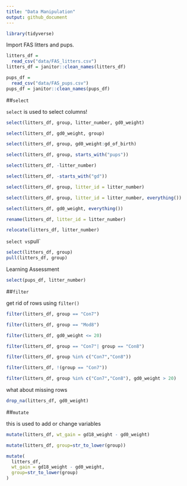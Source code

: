 ```yaml
---
title: "Data Manipulation"
output: github_document
---
```


```r
library(tidyverse)
```

Import FAS litters and pups.

```r
litters_df = 
  read_csv("data/FAS_litters.csv")
litters_df = janitor::clean_names(litters_df)

pups_df = 
  read_csv("data/FAS_pups.csv")
pups_df = janitor::clean_names(pups_df)
```

##`select`

`select` is used to select columns!

```r
select(litters_df, group, litter_number, gd0_weight)

select(litters_df, gd0_weight, group)

select(litters_df, group, gd0_weight:gd_of_birth)

select(litters_df, group, starts_with("pups"))

select(litters_df, -litter_number)

select(litters_df, -starts_with("gd"))

select(litters_df, group, litter_id = litter_number)

select(litters_df, group, litter_id = litter_number, everything())

select(litters_df, gd0_weight, everything())
```

```r
rename(litters_df, litter_id = litter_number)

relocate(litters_df, litter_number)
```

`select vs `pull`

```r
select(litters_df, group)
pull(litters_df, group)
```

Learning Assessment 

```r
select(pups_df, litter_number)
```


##`filter`

get rid of rows using `filter()`

```r
filter(litters_df, group == "Con7")

filter(litters_df, group == "Mod8")

filter(litters_df, gd0_weight <= 20)

filter(litters_df, group == "Con7"| group == "Con8")

filter(litters_df, group %in% c("Con7","Con8"))

filter(litters_df, !(group == "Con7"))

filter(litters_df, group %in% c("Con7","Con8"), gd0_weight > 20)

```

what about missing rows

```r
drop_na(litters_df, gd0_weight)
```


 ##`mutate`
 
 this is used to add or change variables
 
```r
mutate(litters_df, wt_gain = gd18_weight - gd0_weight)

mutate(litters_df, group=str_to_lower(group))

mutate(
  litters_df, 
  wt_gain = gd18_weight - gd0_weight,
  group=str_to_lower(group)
)
```


